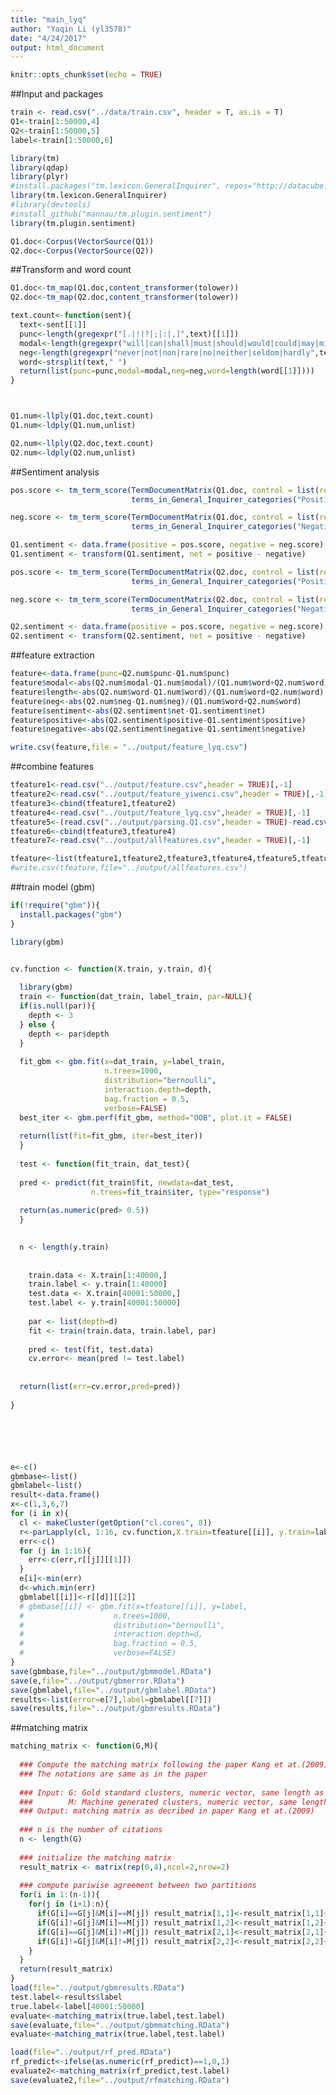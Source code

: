 ```yaml
---
title: "main_lyq"
author: "Yaqin Li (yl3578)"
date: "4/24/2017"
output: html_document
---
```


```r
knitr::opts_chunk$set(echo = TRUE)
```


##Input and packages

```r
train <- read.csv("../data/train.csv", header = T, as.is = T)
Q1<-train[1:50000,4]
Q2<-train[1:50000,5]
label<-train[1:50000,6]

library(tm)
library(qdap)
library(plyr)
#install.packages("tm.lexicon.GeneralInquirer", repos="http://datacube.wu.ac.at", type="source")
library(tm.lexicon.GeneralInquirer)
#library(devtools)
#install_github("mannau/tm.plugin.sentiment")
library(tm.plugin.sentiment)

Q1.doc<-Corpus(VectorSource(Q1))
Q2.doc<-Corpus(VectorSource(Q2))
```

##Transform and word count

```r
Q1.doc<-tm_map(Q1.doc,content_transformer(tolower))
Q2.doc<-tm_map(Q2.doc,content_transformer(tolower))

text.count<-function(sent){
  text<-sent[[1]]
  punc<-length(gregexpr("[.|!|?|;|:|,]",text)[[1]])
  modal<-length(gregexpr("will|can|shall|must|should|would|could|may|might",text)[[1]])
  neg<-length(gregexpr("never|not|non|rare|no|neither|seldom|hardly",text)[[1]])
  word<-strsplit(text," ")
  return(list(punc=punc,modal=modal,neg=neg,word=length(word[[1]])))
}



Q1.num<-llply(Q1.doc,text.count)
Q1.num<-ldply(Q1.num,unlist)

Q2.num<-llply(Q2.doc,text.count)
Q2.num<-ldply(Q2.num,unlist)

```




##Sentiment analysis
```r
pos.score <- tm_term_score(TermDocumentMatrix(Q1.doc, control = list(removePunctuation = TRUE)), 
                           terms_in_General_Inquirer_categories("Positiv")) 

neg.score <- tm_term_score(TermDocumentMatrix(Q1.doc, control = list(removePunctuation = TRUE)), 
                           terms_in_General_Inquirer_categories("Negativ")) 

Q1.sentiment <- data.frame(positive = pos.score, negative = neg.score)
Q1.sentiment <- transform(Q1.sentiment, net = positive - negative)

pos.score <- tm_term_score(TermDocumentMatrix(Q2.doc, control = list(removePunctuation = TRUE)), 
                           terms_in_General_Inquirer_categories("Positiv")) 

neg.score <- tm_term_score(TermDocumentMatrix(Q2.doc, control = list(removePunctuation = TRUE)), 
                           terms_in_General_Inquirer_categories("Negativ")) 

Q2.sentiment <- data.frame(positive = pos.score, negative = neg.score)
Q2.sentiment <- transform(Q2.sentiment, net = positive - negative)
```


##feature extraction

```r
feature<-data.frame(punc=Q2.num$punc-Q1.num$punc)
feature$modal<-abs(Q2.num$modal-Q1.num$modal)/(Q1.num$word+Q2.num$word)
feature$length<-abs(Q2.num$word-Q1.num$word)/(Q1.num$word+Q2.num$word)
feature$neg<-abs(Q2.num$neg-Q1.num$neg)/(Q1.num$word+Q2.num$word)
feature$sentiment<-abs(Q2.sentiment$net-Q1.sentiment$net)
feature$positive<-abs(Q2.sentiment$positive-Q1.sentiment$positive)
feature$negative<-abs(Q2.sentiment$negative-Q1.sentiment$negative)

write.csv(feature,file = "../output/feature_lyq.csv")
```


##combine features

```r
tfeature1<-read.csv("../output/feature.csv",header = TRUE)[,-1]
tfeature2<-read.csv("../output/feature_yiwenci.csv",header = TRUE)[,-1]
tfeature3<-cbind(tfeature1,tfeature2)
tfeature4<-read.csv("../output/feature_lyq.csv",header = TRUE)[,-1]
tfeature5<-(read.csv("../output/parsing.Q1.csv",header = TRUE)-read.csv("../output/parsing.Q2.csv",header = TRUE))[,-1]
tfeature6<-cbind(tfeature3,tfeature4)
tfeature7<-read.csv("../output/allfeatures.csv",header = TRUE)[,-1]

tfeature<-list(tfeature1,tfeature2,tfeature3,tfeature4,tfeature5,tfeature6,tfeature7)
#write.csv(tfeature,file="../output/allfeatures.csv")
```

##train model (gbm)

```r
if(!require("gbm")){
  install.packages("gbm")
}

library(gbm)


cv.function <- function(X.train, y.train, d){
  
  library(gbm)
  train <- function(dat_train, label_train, par=NULL){
  if(is.null(par)){
    depth <- 3
  } else {
    depth <- par$depth
  }
  
  fit_gbm <- gbm.fit(x=dat_train, y=label_train,
                     n.trees=1000,
                     distribution="bernoulli",
                     interaction.depth=depth, 
                     bag.fraction = 0.5,
                     verbose=FALSE)
  best_iter <- gbm.perf(fit_gbm, method="OOB", plot.it = FALSE)
  
  return(list(fit=fit_gbm, iter=best_iter))
  }
  
  test <- function(fit_train, dat_test){
  
  pred <- predict(fit_train$fit, newdata=dat_test, 
                  n.trees=fit_train$iter, type="response")
  
  return(as.numeric(pred> 0.5))
  }

  
  n <- length(y.train)
  
  
    train.data <- X.train[1:40000,]
    train.label <- y.train[1:40000]
    test.data <- X.train[40001:50000,]
    test.label <- y.train[40001:50000]
    
    par <- list(depth=d)
    fit <- train(train.data, train.label, par)
    
    pred <- test(fit, test.data)  
    cv.error<- mean(pred != test.label)  
    
  			
  return(list(err=cv.error,pred=pred))
  
}






e<-c()
gbmbase<-list()
gbmlabel<-list()
result<-data.frame()
x<-c(1,3,6,7)
for (i in x){
  cl <- makeCluster(getOption("cl.cores", 8))
  r<-parLapply(cl, 1:16, cv.function,X.train=tfeature[[i]], y.train=label)
  err<-c()
  for (j in 1:16){
    err<-c(err,r[[j]][[1]])
  }
  e[i]<-min(err)
  d<-which.min(err)
  gbmlabel[[i]]<-r[[d]][[2]]
  # gbmbase[[i]] <- gbm.fit(x=tfeature[[i]], y=label,
  #                    n.trees=1000,
  #                    distribution="bernoulli",
  #                    interaction.depth=d, 
  #                    bag.fraction = 0.5,
  #                    verbose=FALSE)
}
save(gbmbase,file="../output/gbmmodel.RData")
save(e,file="../output/gbmerror.RData")
save(gbmlabel,file="../output/gbmlabel.RData")
results<-list(error=e[7],label=gbmlabel[[7]])
save(results,file="../output/gbmresults.RData")
```




##matching matrix


```r
matching_matrix <- function(G,M){
  
  ### Compute the matching matrix following the paper Kang et at.(2009)
  ### The notations are same as in the paper
  
  ### Input: G: Gold standard clusters, numeric vector, same length as number of citations
  ###        M: Machine generated clusters, numeric vector, same length as G
  ### Output: matching matrix as decribed in paper Kang et at.(2009)
  
  ### n is the number of citations
  n <- length(G)
  
  ### initialize the matching matrix
  result_matrix <- matrix(rep(0,4),ncol=2,nrow=2)
  
  ### compute pariwise agreement between two partitions
  for(i in 1:(n-1)){
    for(j in (i+1):n){
      if(G[i]==G[j]&M[i]==M[j]) result_matrix[1,1]<-result_matrix[1,1]+1
      if(G[i]!=G[j]&M[i]==M[j]) result_matrix[1,2]<-result_matrix[1,2]+1
      if(G[i]==G[j]&M[i]!=M[j]) result_matrix[2,1]<-result_matrix[2,1]+1
      if(G[i]!=G[j]&M[i]!=M[j]) result_matrix[2,2]<-result_matrix[2,2]+1
    }
  }
  return(result_matrix)
}
load(file="../output/gbmresults.RData")
test.label<-results$label
true.label<-label[40001:50000]
evaluate<-matching_matrix(true.label,test.label)
save(evaluate,file="../output/gbmmatching.RData")
evaluate<-matching_matrix(true.label,test.label)

load(file="../output/rf_pred.RData")
rf_predict<-ifelse(as.numeric(rf_predict)==1,0,1)
evaluate2<-matching_matrix(rf_predict,test.label)
save(evaluate2,file="../output/rfmatching.RData")
```


